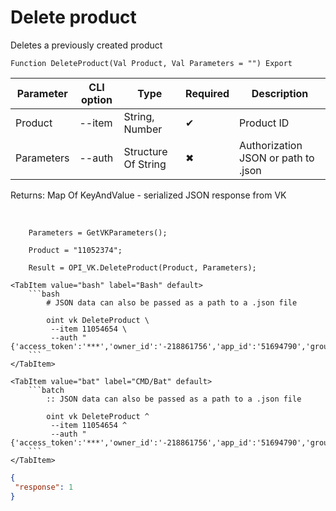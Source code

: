 ﻿---
sidebar_position: 6
description:  Deletes a previously created productСтраницы
keywords: [1C, 1С, 1С:Enterprise, 1С:Enterprise 8.3, API, Integration, Services, Exchange, OneScript, CLI, VK]
---


# Delete product
 Deletes a previously created product



`Function DeleteProduct(Val Product, Val Parameters = "") Export`

  | Parameter | CLI option | Type | Required | Description |
  |-|-|-|-|-|
  | Product | --item | String, Number | &#x2714; | Product ID |
  | Parameters | --auth | Structure Of String | &#x2716; | Authorization JSON or path to .json |

  
  Returns:  Map Of KeyAndValue - serialized JSON response from VK

<br/>




```bsl title="1C:Enterprise/OneScript code example"
    Parameters = GetVKParameters();

    Product = "11052374";

    Result = OPI_VK.DeleteProduct(Product, Parameters);
```
 

 <Tabs>
  
    <TabItem value="bash" label="Bash" default>
        ```bash
            # JSON data can also be passed as a path to a .json file
            
            oint vk DeleteProduct \
             --item 11054654 \
             --auth "{'access_token':'***','owner_id':'-218861756','app_id':'51694790','group_id':'218861756'}"
        ```
    </TabItem>
  
    <TabItem value="bat" label="CMD/Bat" default>
        ```batch
            :: JSON data can also be passed as a path to a .json file
            
            oint vk DeleteProduct ^
             --item 11054654 ^
             --auth "{'access_token':'***','owner_id':'-218861756','app_id':'51694790','group_id':'218861756'}"
        ```
    </TabItem>
</Tabs>


```json title="Result"
{
 "response": 1
}
```

